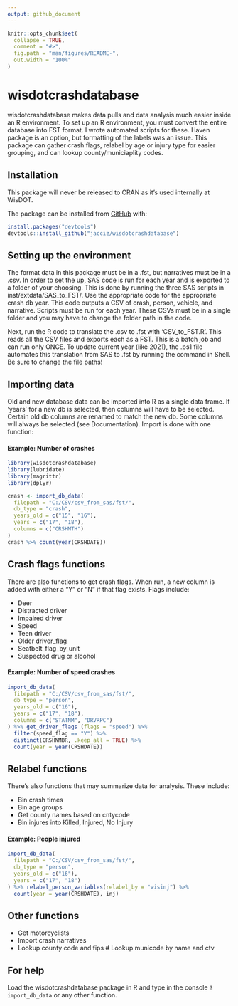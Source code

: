 ```yaml
---
output: github_document
---
```


<!-- README.md is generated from README.Rmd. Please edit that file -->

```r
knitr::opts_chunk$set(
  collapse = TRUE,
  comment = "#>",
  fig.path = "man/figures/README-",
  out.width = "100%"
)
```

# wisdotcrashdatabase

<!-- badges: start -->
<!-- badges: end -->

wisdotcrashdatabase makes data pulls and data analysis much easier inside an R environment. To set up an R environment, you must convert the entire database into FST format. I wrote automated scripts for these. Haven package is an option, but formatting of the labels was an issue. This package can gather crash flags, relabel by age or injury type for easier grouping, and can lookup county/municiaplity codes.

## Installation

This package will never be released to CRAN as it's used internally at WisDOT.

The package can be installed from [GitHub](https://github.com/) with:

``` r
install.packages("devtools")
devtools::install_github("jacciz/wisdotcrashdatabase")
```

## Setting up the environment
The format data in this package must be in a .fst, but narratives must be in a .csv. In order to set the up, SAS code is run for each year and is exported to a folder of your choosing. This is done by running the three SAS scripts in inst/extdata/SAS_to_FST/. Use the appropriate code for the appropriate crash db year. This code outputs a CSV of crash, person, vehicle, and narrative. Scripts must be run for each year. These CSVs must be in a single folder and you may have to change the folder path in the code.

Next, run the R code to translate the .csv to .fst with 'CSV_to_FST.R'. This reads all the CSV files and exports each as a FST. This is a batch job and can run only ONCE. To update current year (like 2021), the .ps1 file automates this translation from SAS to .fst by running the command in Shell. Be sure to change the file paths!

## Importing data

Old and new database data can be imported into R as a single data frame. If 'years' for a new db is selected, then columns will have to be selected. Certain old db columns are renamed to match the new db. Some columns will always be selected (see Documentation). Import is done with one function:

#### Example: Number of crashes
```r
library(wisdotcrashdatabase)
library(lubridate)
library(magrittr)
library(dplyr)

crash <- import_db_data(
  filepath = "C:/CSV/csv_from_sas/fst/",
  db_type = "crash",
  years_old = c("15", "16"),
  years = c("17", "18"),
  columns = c("CRSHMTH")
)
crash %>% count(year(CRSHDATE))
```

## Crash flags functions
There are also functions to get crash flags. When run, a new column is added with either a "Y" or "N" if that flag exists.
Flags include:

* Deer 
* Distracted driver 
* Impaired driver 
* Speed 
* Teen driver 
* Older driver_flag 
* Seatbelt_flag_by_unit 
* Suspected drug or alcohol 

#### Example: Number of speed crashes
```r

import_db_data(
  filepath = "C:/CSV/csv_from_sas/fst/",
  db_type = "person",
  years_old = c("16"),
  years = c("17", "18"),
  columns = c("STATNM", "DRVRPC")
) %>% get_driver_flags (flags = "speed") %>%
  filter(speed_flag == "Y") %>%
  distinct(CRSHNMBR, .keep_all = TRUE) %>%
  count(year = year(CRSHDATE))
```

## Relabel functions
There's also functions that may summarize data for analysis.
These include:

* Bin crash times 
* Bin age groups 
* Get county names based on cntycode 
* Bin injures into Killed, Injured, No Injury 

#### Example: People injured
```r
import_db_data(
  filepath = "C:/CSV/csv_from_sas/fst/",
  db_type = "person",
  years_old = c("16"),
  years = c("17", "18")
) %>% relabel_person_variables(relabel_by = "wisinj") %>%
  count(year = year(CRSHDATE), inj)
```
## Other functions
* Get motorcyclists 
* Import crash narratives 
* Lookup county code and fips 
# Lookup municode by name and ctv 

## For help
Load the wisdotcrashdatabase package in R and type in the console `?import_db_data` or any other function.
